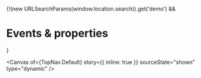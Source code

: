 
<Meta of={TopNav} name="Events & properties" />

{!(new URLSearchParams(window.location.search)).get('demo') && <h1>Events & properties</h1>}

<Canvas
  of={TopNav.Default}
  story={{ inline: true }}
  sourceState="shown"
  type="dynamic"
/>

<Controls of={TopNav.Default} sort="requiredFirst" />